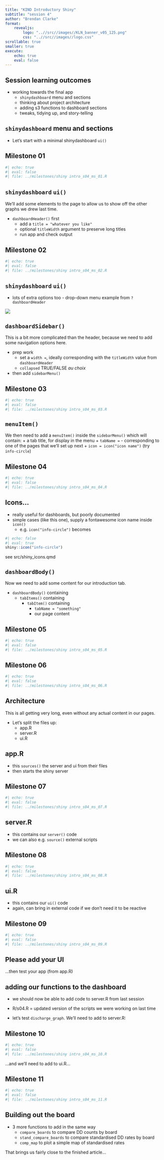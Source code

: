 ```yaml
---
title: "KIND Introductory Shiny"
subtitle: "session 4"
author: "Brendan Clarke"
format: 
    revealjs:
        logo: "..//src//images//KLN_banner_v05_125.png"
        css: "..//src//images//logo.css"
scrollable: true
smaller: true
execute: 
    echo: true
    eval: false
---
```

## Session learning outcomes

+ working towards the final app
  + `shinydashboard` menu and sections
  + thinking about project architecture
  + adding s3 functions to dashboard sections
  + tweaks, tidying up, and story-telling

## `shinydashboard` menu and sections
  
+ Let's start with a minimal shinydashboard `ui()`

## Milestone 01
```r
#| echo: true
#| eval: false
#| file: ../milestones/shiny intro_s04_ms_01.R
```

## `shinydashboard` `ui()`

We'll add some elements to the page to allow us to show off the other graphs we drew last time.

+ `dashboardHeader()` first
  + add a `title = "whatever you like"`
  + optional `titleWidth` argument to preserve long titles
  + run app and check output

## Milestone 02
```r
#| echo: true
#| eval: false
#| file: ../milestones/shiny intro_s04_ms_02.R
```

## `shinydashboard` `ui()`

+ lots of extra options too - drop-down menu example from `?dashboardHeader`

![](../src/images/menu.png){fig-align="center"}

## `dashboardSidebar()`

This is a bit more complicated than the header, because we need to add some navigation options here.

+ prep work
  + set a `width =`, ideally corresponding with the `titleWidth` value from `dashboardHeader`
  + `collapsed` TRUE/FALSE *au choix*
+ then add `sidebarMenu()`

## Milestone 03
```r
#| echo: true
#| eval: false
#| file: ../milestones/shiny intro_s04_ms_03.R
```

## `menuItem()`

We then need to add a `menuItem()` inside the `sidebarMenu()` which will contain:
  + a tab title, for display in the menu
  + `tabName = ` - corresponding to one of the pages that we'll set up next
  + `icon = icon("icon name")` (try `info-circle`)

## Milestone 04
```r
#| echo: true
#| eval: false
#| file: ../milestones/shiny intro_s04_ms_04.R
```

## Icons...
+ really useful for dashboards, but poorly documented
+ simple cases (like this one), supply a fontawesome icon name inside `icon()`
  + e.g. `icon("info-circle")` becomes 
  
```r
#| echo: false
#| eval: true
shiny::icon("info-circle")
```
see src/shiny_icons.qmd

## `dashboardBody()`

Now we need to add some content for our introduction tab.

+ `dashboardBody()` containing
  + `tabItems()` containing
    + `tabItem()` containing
      + `tabName = "something"`
      + our page content

## Milestone 05
```r
#| echo: true
#| eval: false
#| file: ../milestones/shiny intro_s04_ms_05.R
```

## Milestone 06
```r
#| echo: true
#| eval: false
#| file: ../milestones/shiny intro_s04_ms_06.R
```

## Architecture

This is all getting very long, even without any actual content in our pages.

+ Let's split the files up:
  + app.R
  + server.R
  + ui.R

## app.R

+ this `sources()` the server and ui from their files
+ then starts the shiny server

## Milestone 07
```r
#| echo: true
#| eval: false
#| file: ../milestones/shiny intro_s04_ms_07.R
```

## server.R

+ this contains our `server()` code
+ we can also e.g. `source()` external scripts

## Milestone 08
```r
#| echo: true
#| eval: false
#| file: ../milestones/shiny intro_s04_ms_08.R
```

## ui.R

+ this contains our `ui()` code
+ again, can bring in external code if we don't need it to be reactive

## Milestone 09
```r
#| echo: true
#| eval: false
#| file: ../milestones/shiny intro_s04_ms_09.R
```

## Please add your UI

...then test your app (from app.R)

## adding our functions to the dashboard

+ we should now be able to add code to server.R from last session

+ R/s04.R = updated version of the scripts we were working on last time
+ let's test `discharge_graph`. We'll need to add to server.R:

## Milestone 10
```r
#| echo: true
#| eval: false
#| file: ../milestones/shiny intro_s04_ms_10.R
```

...and we'll need to add to ui.R...

## Milestone 11
```r
#| echo: true
#| eval: false
#| file: ../milestones/shiny intro_s04_ms_11.R
```

## Building out the board

+ 3 more functions to add in the same way
  + `compare_boards` to compare DD counts by board
  + `stand_compare_boards` to compare standardised DD rates by board
  + `comp_map` to plot a simple map of standardised rates
  
That brings us fairly close to the finished article...

<!-- something here to fill -->











  
 <!-- all milestones included -->
